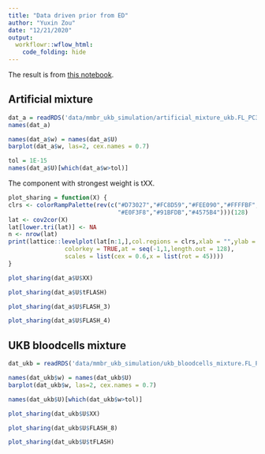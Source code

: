 ```yaml
---
title: "Data driven prior from ED"
author: "Yuxin Zou"
date: "12/21/2020"
output: 
  workflowr::wflow_html:
    code_folding: hide
---
```


The result is from [this notebook](https://github.com/gaow/mvarbvs/blob/master/analysis/20201221_ukb_Prepare_ED_prior.ipynb).

## Artificial mixture

```r
dat_a = readRDS('data/mmbr_ukb_simulation/artificial_mixture_ukb.FL_PC3.EDudr.rds')
names(dat_a)
```
```r
names(dat_a$w) = names(dat_a$U)
barplot(dat_a$w, las=2, cex.names = 0.7)
```

```r
tol = 1E-15
names(dat_a$U)[which(dat_a$w>tol)]
```

The component with strongest weight is tXX.

```r
plot_sharing = function(X) {
clrs <- colorRampPalette(rev(c("#D73027","#FC8D59","#FEE090","#FFFFBF",
                               "#E0F3F8","#91BFDB","#4575B4")))(128)
lat <- cov2cor(X)
lat[lower.tri(lat)] <- NA
n <- nrow(lat)
print(lattice::levelplot(lat[n:1,],col.regions = clrs,xlab = "",ylab = "",
                colorkey = TRUE,at = seq(-1,1,length.out = 128),
                scales = list(cex = 0.6,x = list(rot = 45))))
}
```

```r
plot_sharing(dat_a$U$XX)
```
```r
plot_sharing(dat_a$U$tFLASH)
```

```r
plot_sharing(dat_a$U$FLASH_3)
```
```r
plot_sharing(dat_a$U$FLASH_4)
```

## UKB bloodcells mixture

```r
dat_ukb = readRDS('data/mmbr_ukb_simulation/ukb_bloodcells_mixture.FL_PC3.EDudr.rds')
```

```r
names(dat_ukb$w) = names(dat_ukb$U)
barplot(dat_ukb$w, las=2, cex.names = 0.7)
```
```r
names(dat_ukb$U)[which(dat_ukb$w>tol)]
```

```r
plot_sharing(dat_ukb$U$XX)
```
```r
plot_sharing(dat_ukb$U$FLASH_8)
```

```r
plot_sharing(dat_ukb$U$tFLASH)
```
